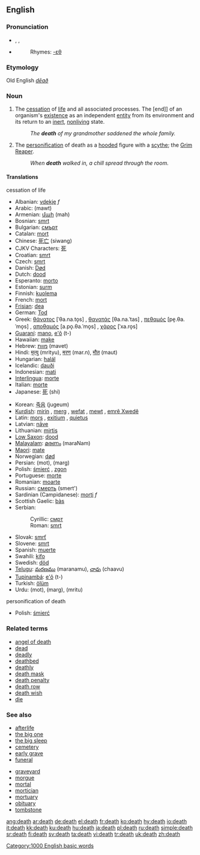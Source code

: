{{wikipedia}}
==English==

{{rank|together|already|son|303|death|works|perhaps|state}}

===Pronunciation===
* {{AHD|dĕth}}, {{IPA|/dɛθ/}}, {{SAMPA|/dET/}}
* {{audio|en-us-death.ogg|Audio (US)}}
*:Rhymes: [[Rhymes:English:-ɛθ|-ɛθ]]

===Etymology===
Old English ''[[dēað]]''

===Noun===
{{en-noun}}

# The [[cessation]] of [[life]] and all associated processes.  The [end]] of an organism's [[existence]] as an independent [[entity]] from its environment and its return to an [[inert]], [[nonliving]] state.
#: ''The '''death''' of my grandmother saddened the whole family.''
# The [[personification]] of death as a [[hooded]] figure with a [[scythe]]; the [[Grim Reaper]].
#: ''When '''death''' walked in, a chill spread through the room.''

====Translations====
;cessation of life
{{top}}
*Albanian: [[vdekje]] ''f''
*Arabic: {{ARchar|[[موت]]}} (mawt)
*Armenian: [[մահ]] (mah)
*Bosnian: [[smrt#Bosnian|smrt]] {{f}}
*Bulgarian: [[смърт]] {{f}}
*Catalan: [[mort]] {{m}}
*Chinese: [[死亡]] (siwang)
*CJKV Characters: [[死]]
*Croatian: [[smrt#Croatian|smrt]] {{f}}
*Czech: [[smrt]] {{f}}
*Danish: [[Død]]
*Dutch: [[dood]] {{m}}
*Esperanto: [[morto]]
*Estonian: [[surm]]
*Finnish: [[kuolema]]
*French: [[mort]] {{f}}
*[[Frisian]]: [[dea]] {{m}}
*German: [[Tod]] {{m}}
*Greek: [[θάνατος]] [ˈθa.na.to̞s] {{m}}, [[θανατάς]] [θa.na.ˈtas] {{m}}, [[πεθαμός]] [pe̞.θa.ˈmo̞s] {{m}}, [[αποθαμός]] [a.po̞.θa.ˈmo̞s] {{m}}, [[χάρος]] [ˈxa.ro̞s] {{m}}
*[[Guaraní]]: [[mano]], [[e'õ]] (t-)
*Hawaiian: [[make]]
*Hebrew: [[מוות]] (mavet) {{f}}
*Hindi: [[मृत्यु]] (mrityu), [[मरण]] (mar.n), [[मौत]] (maut)
*Hungarian: [[halál]]
*Icelandic: [[dauði]] {{m}}
*Indonesian: [[mati]]
*[[Interlingua]]: [[morte]]
*Italian: [[morte]] {{f}}
*Japanese: [[死]] (shi)
{{mid}}
*Korean: [[죽음]] (jugeum)
*[[Kurdish]]: [[mirin]] {{f}}, [[merg]] {{f}}, [[wefat]] {{f}}, [[mewt]] {{f}}, [[emrê Xwedê]] {{m}}
*Latin: [[mors]] {{f}}, [[exitium]] {{n}}, [[quietus]] {{m}}
*Latvian: [[nāve]] {{f}}
*Lithuanian: [[mirtis]] {{f}}
*[[Low Saxon]]: [[dood]] {{m}}
*[[Malayalam]]: [[മരണം]] (maraNam)
*[[Maori]]: [[mate]]
*Norwegian: [[død]] {{m}}
*Persian: {{FAchar|[[موت]]}} (mot), {{FAchar|[[مرگ]]}} (marg)
*Polish: [[śmierć]] {{f}}, [[zgon]] {{m}}
*Portuguese: [[morte]] {{f}}
*Romanian: [[moarte]] {{f}}
*Russian: [[смeрть]] (smert') {{f}}
*Sardinian (Campidanese): [[morti]] ''f''
*Scottish Gaelic: [[bàs]] {{m}}
*Serbian:
*:Cyrillic: [[смрт#Serbian|смрт]] {{f}}
*:Roman: [[smrt#Serbian|smrt]] {{f}}
*Slovak: [[smrť]] {{f}}
*Slovene: [[smrt#Slovene|smrt]] {{f}}
*Spanish: [[muerte]] {{f}}
*Swahili: [[kifo]]
*Swedish: [[död]] {{c}}
*[[Telugu]]: [[మరణము]] (maranamu), [[చావు]] (chaavu)
*[[Tupinambá]]: [[e'õ]] (t-)
*Turkish: [[ölüm]]
*Urdu: {{URchar|[[موت]]}} (mot), {{URchar|[[مرگ]]}} (marg), {{URchar|[[مرت]]}} (mritu)
{{bottom}}

;personification of death
*Polish: [[śmierć]] {{f}}

===Related terms===
*[[angel of death]]
*[[dead]]
*[[deadly]]
*[[deathbed]]
*[[deathly]]
*[[death mask]]
*[[death penalty]]
*[[death row]]
*[[death wish]]
*[[die]]

===See also===
{{top2}}
*[[afterlife]]
*[[the big one]]
*[[the big sleep]]
*[[cemetery]]
*[[early grave]]
*[[funeral]]
{{mid2}}
*[[graveyard]]
*[[morgue]]
*[[mortal]]
*[[mortician]]
*[[mortuary]]
*[[obituary]]
*[[tombstone]]
{{bottom}}

[[Category:1000 English basic words]]

[[ang:death]]
[[ar:death]]
[[de:death]]
[[el:death]]
[[fr:death]]
[[ko:death]]
[[hy:death]]
[[io:death]]
[[it:death]]
[[kk:death]]
[[ku:death]]
[[hu:death]]
[[ja:death]]
[[pl:death]]
[[ru:death]]
[[simple:death]]
[[sr:death]]
[[fi:death]]
[[sv:death]]
[[ta:death]]
[[vi:death]]
[[tr:death]]
[[uk:death]]
[[zh:death]]